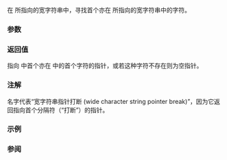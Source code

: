 {{cpp/title|wcspbrk}}
{{cpp/string/wide/navbar}}
{{dcl begin}}
{{dcl header|cwchar}}
{{dcl|
const wchar_t* wcspbrk( const wchar_t* dest, const wchar_t* src );
}}
{{dcl|
      wchar_t* wcspbrk(       wchar_t* dest, const wchar_t* src );
}}
{{dcl end}}

在 {{c|dest}} 所指向的宽字符串中，寻找首个亦在 {{c|str}} 所指向的宽字符串中的字符。

===参数===
{{par begin}}
{{par|dest|指向要分析的空终止宽字符串的指针}}
{{par|src|指向含有待搜索字符的空终止宽字符串的指针}}
{{par end}}

===返回值===
指向 {{c|dest}} 中首个亦在 {{c|str}} 中的首个字符的指针，或若这种字符不存在则为空指针。

===注解===
名字代表“宽字符串指针打断 (wide character string pointer break)”，因为它返回指向首个分隔符（“打断”）的指针。

===示例===
{{example
|code=
#include &lt;cwchar&gt;
#include &lt;iomanip&gt;
#include &lt;iostream&gt;
 
int main()
{
    const wchar_t* str = L"Hello world, friend of mine!";
    const wchar_t* sep = L" ,!";
 
    unsigned int cnt = 0;
    do
    {
        str = std::wcspbrk(str, sep); // 寻找分隔符
        std::wcout &lt;&lt; std::quoted(str) &lt;&lt; L'\n';
        if (str)
            str += std::wcsspn(str, sep); // 跳过分隔符
        ++cnt; // 增加词计数
    } while (str &amp;&amp; *str);
 
    std::wcout &lt;&lt; L"有 " &lt;&lt; cnt &lt;&lt; L" 个单词\n";
}
|output=
" world, friend of mine!"
", friend of mine!"
" of mine!"
" mine!"
"!"
有 5 个单词
}}

===参阅===
{{dsc begin}}
{{dsc inc|cpp/string/wide/dsc wcscspn}}
{{dsc inc|cpp/string/wide/dsc wcschr}}
{{dsc inc|cpp/string/byte/dsc strpbrk}}
{{dsc see c|c/string/wide/wcspbrk}}
{{dsc end}}

{{langlinks|de|en|es|fr|it|ja|pt|ru}}